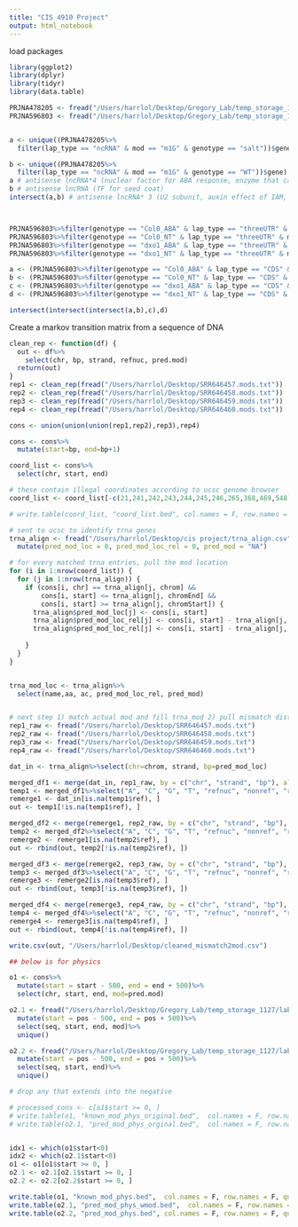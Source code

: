```yaml
---
title: "CIS 4910 Project"
output: html_notebook
---
```


load packages

```r
library(ggplot2)
library(dplyr)
library(tidyr)
library(data.table)

```

```r
PRJNA478205 <- fread("/Users/harrlol/Desktop/Gregory_Lab/temp_storage_1127/lab_results/new/PRJNA478205/mod_long.csv")
PRJNA596803 <- fread("/Users/harrlol/Desktop/Gregory_Lab/temp_storage_1127/lab_results/new/PRJNA596803/mod_long.csv")


a <- unique((PRJNA478205%>%
  filter(lap_type == "ncRNA" & mod == "m1G" & genotype == "salt"))$gene)

b <- unique((PRJNA478205%>%
  filter(lap_type == "ncRNA" & mod == "m1G" & genotype == "WT"))$gene)
a # antisense lncRNA*4 (nuclear factor for ABA response, enzyme that catalyze oxidation of aromatic allylic alcohols, auxin regulation), DNA repair DEAD helicase, 
b # antisense lncRNA (TF for seed coat)
intersect(a,b) # antisense lncRNA* 3 (U2 subunit, auxin effect of IAM, phospholipase-like protein), rrna*2



PRJNA596803%>%filter(genotype == "Col0_ABA" & lap_type == "threeUTR" & mod == "m3C")
PRJNA596803%>%filter(genotype == "Col0_NT" & lap_type == "threeUTR" & mod == "m3C")
PRJNA596803%>%filter(genotype == "dxo1_ABA" & lap_type == "threeUTR" & mod == "m3C")
PRJNA596803%>%filter(genotype == "dxo1_NT" & lap_type == "threeUTR" & mod == "m3C") 

a <- (PRJNA596803%>%filter(genotype == "Col0_ABA" & lap_type == "CDS" & mod == "D"))$gene
b <- (PRJNA596803%>%filter(genotype == "Col0_NT" & lap_type == "CDS" & mod == "D"))$gene
c <- (PRJNA596803%>%filter(genotype == "dxo1_ABA" & lap_type == "CDS" & mod == "D"))$gene
d <- (PRJNA596803%>%filter(genotype == "dxo1_NT" & lap_type == "CDS" & mod == "D"))$gene #response to abiotic stress GO

intersect(intersect(intersect(a,b),c),d)


```

Create a markov transition matrix from a sequence of DNA

```r
clean_rep <- function(df) {
  out <- df%>%
    select(chr, bp, strand, refnuc, pred.mod)
  return(out)
}
rep1 <- clean_rep(fread("/Users/harrlol/Desktop/SRR646457.mods.txt"))
rep2 <- clean_rep(fread("/Users/harrlol/Desktop/SRR646458.mods.txt"))
rep3 <- clean_rep(fread("/Users/harrlol/Desktop/SRR646459.mods.txt"))
rep4 <- clean_rep(fread("/Users/harrlol/Desktop/SRR646460.mods.txt"))

cons <- union(union(union(rep1,rep2),rep3),rep4)

cons <- cons%>%
  mutate(start=bp, end=bp+1)

coord_list <- cons%>%
  select(chr, start, end)

# these contain illegal coordinates according to ucsc genome browser
coord_list <- coord_list[-c(21,241,242,243,244,245,246,265,368,469,548), ]

# write.table(coord_list, "coord_list.bed", col.names = F, row.names = F, quote = FALSE)

# sent to ucsc to identify trna genes
trna_align <- fread("/Users/harrlol/Desktop/cis project/trna_align.csv")%>%
  mutate(pred_mod_loc = 0, pred_mod_loc_rel = 0, pred_mod = "NA")

# for every matched trna entries, pull the mod location
for (i in 1:nrow(coord_list)) {
  for (j in 1:nrow(trna_align)) {
    if (cons[i, chr] == trna_align[j, chrom] &&
        cons[i, start] <= trna_align[j, chromEnd] &&
        cons[i, start] >= trna_align[j, chromStart]) {
      trna_align$pred_mod_loc[j] <- cons[i, start]
      trna_align$pred_mod_loc_rel[j] <- cons[i, start] - trna_align[j, chromStart]
      trna_align$pred_mod_loc_rel[j] <- cons[i, start] - trna_align[j, chromStart]
      
    }
  }
}


trna_mod_loc <- trna_align%>%
  select(name,aa, ac, pred_mod_loc_rel, pred_mod)


# next step 1) match actual mod and fill trna_mod 2) pull mismatch distrbution and finish assembly (gon require loops)
rep1_raw <- fread("/Users/harrlol/Desktop/SRR646457.mods.txt")
rep2_raw <- fread("/Users/harrlol/Desktop/SRR646458.mods.txt")
rep3_raw <- fread("/Users/harrlol/Desktop/SRR646459.mods.txt")
rep4_raw <- fread("/Users/harrlol/Desktop/SRR646460.mods.txt")

dat_in <- trna_align%>%select(chr=chrom, strand, bp=pred_mod_loc)

merged_df1 <- merge(dat_in, rep1_raw, by = c("chr", "strand", "bp"), all.x = TRUE)
temp1 <- merged_df1%>%select("A", "C", "G", "T", "refnuc", "nonref", "ref", "pred.mod")
remerge1 <- dat_in[is.na(temp1$ref), ]
out <- temp1[!is.na(temp1$ref), ]

merged_df2 <- merge(remerge1, rep2_raw, by = c("chr", "strand", "bp"), all.x = TRUE)
temp2 <- merged_df2%>%select("A", "C", "G", "T", "refnuc", "nonref", "ref", "pred.mod")
remerge2 <- remerge1[is.na(temp2$ref), ]
out <- rbind(out, temp2[!is.na(temp2$ref), ])

merged_df3 <- merge(remerge2, rep3_raw, by = c("chr", "strand", "bp"), all.x = TRUE)
temp3 <- merged_df3%>%select("A", "C", "G", "T", "refnuc", "nonref", "ref", "pred.mod")
remerge3 <- remerge2[is.na(temp3$ref), ]
out <- rbind(out, temp3[!is.na(temp3$ref), ])

merged_df4 <- merge(remerge3, rep4_raw, by = c("chr", "strand", "bp"), all.x = TRUE)
temp4 <- merged_df4%>%select("A", "C", "G", "T", "refnuc", "nonref", "ref", "pred.mod")
remerge4 <- remerge3[is.na(temp4$ref), ]
out <- rbind(out, temp4[!is.na(temp4$ref), ])

write.csv(out, "/Users/harrlol/Desktop/cleaned_mismatch2mod.csv")


```

```r





## below is for physics

o1 <- cons%>%
  mutate(start = start - 500, end = end + 500)%>%
  select(chr, start, end, mod=pred.mod)

o2.1 <- fread("/Users/harrlol/Desktop/Gregory_Lab/temp_storage_1127/lab_results/new/PRJNA478205/mod_long.csv")%>%
  mutate(start = pos - 500, end = pos + 500)%>%
  select(seq, start, end, mod)%>%
  unique()

o2.2 <- fread("/Users/harrlol/Desktop/Gregory_Lab/temp_storage_1127/lab_results/new/PRJNA478205/mod_long.csv")%>%
  mutate(start = pos - 500, end = pos + 500)%>%
  select(seq, start, end)%>%
  unique()

# drop any that extends into the negative

# processed_cons <- c[o1$start >= 0, ]
# write.table(o1, "known_mod_phys_original.bed",  col.names = F, row.names = F, quote = FALSE, sep = '\t')
# write.table(o2.1, "pred_mod_phys_orginal.bed",  col.names = F, row.names = F, quote = FALSE, sep = '\t')


idx1 <- which(o1$start<0)
idx2 <- which(o2.1$start<0)
o1 <- o1[o1$start >= 0, ]
o2.1 <- o2.1[o2.1$start >= 0, ]
o2.2 <- o2.2[o2.2$start >= 0, ]

write.table(o1, "known_mod_phys.bed",  col.names = F, row.names = F, quote = FALSE, sep = '\t')
write.table(o2.1, "pred_mod_phys_wmod.bed",  col.names = F, row.names = F, quote = FALSE, sep = '\t')
write.table(o2.2, "pred_mod_phys.bed", col.names = F, row.names = F, quote = FALSE, sep = '\t')
```
